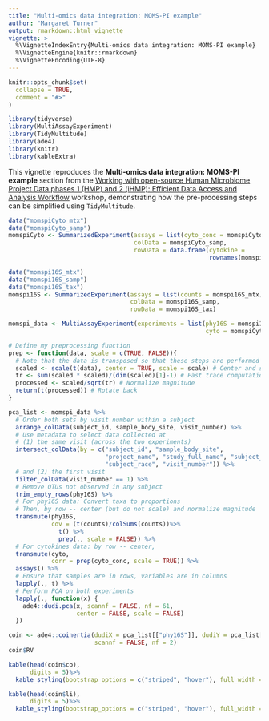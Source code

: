```yaml
---
title: "Multi-omics data integration: MOMS-PI example"
author: "Margaret Turner"
output: rmarkdown::html_vignette
vignette: >
  %\VignetteIndexEntry{Multi-omics data integration: MOMS-PI example}
  %\VignetteEngine{knitr::rmarkdown}
  %\VignetteEncoding{UTF-8}
---
```


```r
knitr::opts_chunk$set(
  collapse = TRUE,
  comment = "#>"
)
```

```r
library(tidyverse)
library(MultiAssayExperiment)
library(TidyMultitude)
library(ade4)
library(knitr)
library(kableExtra)
```

This vignette reproduces the **Multi-omics data integration: MOMS-PI example** section from the [Working with open-source Human Microbiome Project Data phases 1 (HMP) and 2 (iHMP): Efficient Data Access and Analysis Workflow](http://biocworkshops2019.bioconductor.org.s3-website-us-east-1.amazonaws.com/page/MicrobiomeWorkshop__MicrobiomeWorkshop/) workshop, demonstrating how the pre-processing steps can be simplified using `TidyMultitude`. 

```r
data("momspiCyto_mtx")
data("momspiCyto_samp")
momspiCyto <- SummarizedExperiment(assays = list(cyto_conc = momspiCyto_mtx),
                                   colData = momspiCyto_samp,
                                   rowData = data.frame(cytokine = 
                                                        rownames(momspiCyto_mtx)))
```



```r
data("momspi16S_mtx")
data("momspi16S_samp")
data("momspi16S_tax")
momspi16S <- SummarizedExperiment(assays = list(counts = momspi16S_mtx),
                                  colData = momspi16S_samp,
                                  rowData = momspi16S_tax)
```


```r
momspi_data <- MultiAssayExperiment(experiments = list(phy16S = momspi16S,
                                                       cyto = momspiCyto))
```


```r
# Define my preprocessing function
prep <- function(data, scale = c(TRUE, FALSE)){
  # Note that the data is transposed so that these steps are performed rowwise
  scaled <- scale(t(data), center = TRUE, scale = scale) # Center and scale
  tr <- sum(scaled * scaled)/(dim(scaled)[1]-1) # Fast trace computation
  processed <- scaled/sqrt(tr) # Normalize magnitude
  return(t(processed)) # Rotate back
}
```



```r
pca_list <- momspi_data %>% 
  # Order both sets by visit number within a subject
  arrange_colData(subject_id, sample_body_site, visit_number) %>% 
  # Use metadata to select data collected at
  # (1) the same visit (across the two experiments)
  intersect_colData(by = c("subject_id", "sample_body_site",
                           "project_name", "study_full_name", "subject_gender",
                           "subject_race", "visit_number")) %>% 
  # and (2) the first visit
  filter_colData(visit_number == 1) %>% 
  # Remove OTUs not observed in any subject
  trim_empty_rows(phy16S) %>% 
  # For phy16S data: Convert taxa to proportions
  # Then, by row -- center (but do not scale) and normalize magnitude
  transmute(phy16S,
            cov = (t(counts)/colSums(counts))%>% 
              t() %>% 
              prep(., scale = FALSE)) %>% 
  # For cytokines data: by row -- center, 
  transmute(cyto,
            corr = prep(cyto_conc, scale = TRUE)) %>% 
  assays() %>% 
  # Ensure that samples are in rows, variables are in columns
  lapply(., t) %>% 
  # Perform PCA on both experiments
  lapply(., function(x) {
    ade4::dudi.pca(x, scannf = FALSE, nf = 61, 
                   center = FALSE, scale = FALSE)
  })
```


```r
coin <- ade4::coinertia(dudiX = pca_list[["phy16S"]], dudiY = pca_list[["cyto"]], 
                        scannf = FALSE, nf = 2)
coin$RV
```

```r
kable(head(coin$co),
      digits = 5)%>%
  kable_styling(bootstrap_options = c("striped", "hover"), full_width = F)
```


```r
kable(head(coin$li),
      digits = 5)%>%
  kable_styling(bootstrap_options = c("striped", "hover"), full_width = F)
```

```r

```

